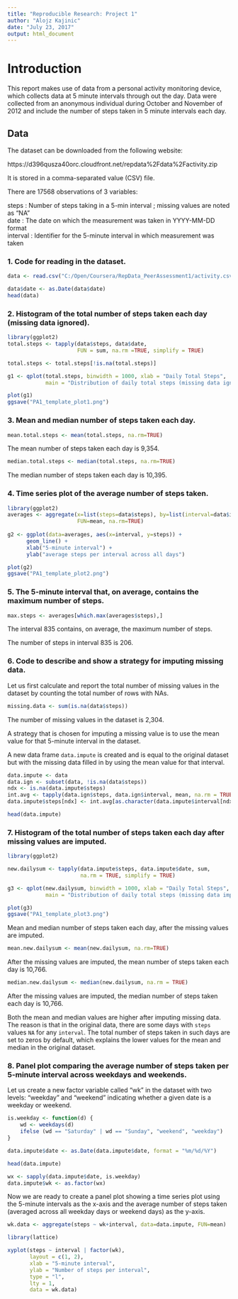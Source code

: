 ```yaml
---
title: "Reproducible Research: Project 1"
author: "Alojz Kajinic"
date: "July 23, 2017"
output: html_document
---
```


# Introduction  

This report makes use of data from a personal activity monitoring device, which collects data at 5 minute intervals through out the day. Data were collected from an anonymous individual during October and November of 2012 and include the number of steps taken in 5 minute intervals each day.  

## Data

The dataset can be downloaded from the following website:  

https://d396qusza40orc.cloudfront.net/repdata%2Fdata%2Factivity.zip  

It is stored in a comma-separated value (CSV) file.  

There are 17568 observations of 3 variables:

steps : Number of steps taking in a 5-min interval ; missing values are noted as “NA”  
date : The date on which the measurement was taken in YYYY-MM-DD format  
interval : Identifier for the 5-minute interval in which measurement was taken  

### 1. Code for reading in the dataset.  

```r
data <- read.csv("C:/Open/Coursera/RepData_PeerAssessment1/activity.csv")

data$date <- as.Date(data$date)
head(data)
```

### 2. Histogram of the total number of steps taken each day (missing data ignored).  

```r
library(ggplot2)
total.steps <- tapply(data$steps, data$date,
                      FUN = sum, na.rm =TRUE, simplify = TRUE)

total.steps <- total.steps[!is.na(total.steps)]

g1 <- qplot(total.steps, binwidth = 1000, xlab = "Daily Total Steps",
            main = "Distribution of daily total steps (missing data ignored)")

plot(g1)
ggsave("PA1_template_plot1.png")

```

### 3. Mean and median number of steps taken each day.

```r
mean.total.steps <- mean(total.steps, na.rm=TRUE)  
```

The mean number of steps taken each day is 9,354.  


```r
median.total.steps <- median(total.steps, na.rm=TRUE)  
```

The median number of steps taken each day is 10,395.  

### 4. Time series plot of the average number of steps taken.    

```r
library(ggplot2)
averages <- aggregate(x=list(steps=data$steps), by=list(interval=data$interval),
                      FUN=mean, na.rm=TRUE)
                      
g2 <- ggplot(data=averages, aes(x=interval, y=steps)) +
      geom_line() +
      xlab("5-minute interval") +
      ylab("average steps per interval across all days")

plot(g2)
ggsave("PA1_template_plot2.png")

```

### 5. The 5-minute interval that, on average, contains the maximum number of steps.

```r
max.steps <- averages[which.max(averages$steps),]
```

The interval 835 contains, on average, the maximum number of steps.  

The number of steps in interval 835 is 206.  

### 6. Code to describe and show a strategy for imputing missing data.  

Let us first calculate and report the total number of missing values in the dataset by counting the total number of rows with NAs.

```r
missing.data <- sum(is.na(data$steps))
```

The number of missing values in the dataset is 2,304.  

A strategy that is chosen for imputing a missing value is to use the mean value for that 5-minute interval in the dataset.  

A new data frame `data.impute` is created and is equal to the original dataset but with the missing data filled in by using the mean value for that interval.  

```r
data.impute <- data
data.ign <- subset(data, !is.na(data$steps))
ndx <- is.na(data.impute$steps)
int.avg <- tapply(data.ign$steps, data.ign$interval, mean, na.rm = TRUE)
data.impute$steps[ndx] <- int.avg[as.character(data.impute$interval[ndx])]

head(data.impute)
```

### 7. Histogram of the total number of steps taken each day after missing values are imputed.  

```r
library(ggplot2)

new.dailysum <- tapply(data.impute$steps, data.impute$date, sum, 
                       na.rm = TRUE, simplify = TRUE)

g3 <- qplot(new.dailysum, binwidth = 1000, xlab = "Daily Total Steps",
            main = "Distribution of daily total steps (missing data imputed)")

plot(g3)
ggsave("PA1_template_plot3.png")

```

Mean and median number of steps taken each day, after the missing values are imputed.  

```r
mean.new.dailysum <- mean(new.dailysum, na.rm=TRUE)  
```

After the missing values are imputed, the mean number of steps taken each day is 10,766.  


```r
median.new.dailysum <- median(new.dailysum, na.rm = TRUE)  
```

After the missing values are imputed, the median number of steps taken each day is 10,766.  

Both the mean and median values are higher after imputing missing data. The reason is that in the original data, there are some days with `steps` values `NA` for any `interval`. The total number of steps taken in such days are set to zeros by default, which explains the lower values for the mean and median in the original dataset.  

### 8. Panel plot comparing the average number of steps taken per 5-minute interval across weekdays and weekends.

Let us create a new factor variable called “wk” in the dataset with two levels:  “weekday” and “weekend” indicating whether a given date is a weekday or weekend.  

```r
is.weekday <- function(d) {
    wd <- weekdays(d)
    ifelse (wd == "Saturday" | wd == "Sunday", "weekend", "weekday")
}

data.impute$date <- as.Date(data.impute$date, format = "%m/%d/%Y")

head(data.impute)

wx <- sapply(data.impute$date, is.weekday)
data.impute$wk <- as.factor(wx)

```

Now we are ready to create a panel plot showing a time series plot using the 5-minute intervals as the x-axis and the average number of steps taken (averaged across all weekday days or weekend days) as the y-axis.

```r
wk.data <- aggregate(steps ~ wk+interval, data=data.impute, FUN=mean)

library(lattice)

xyplot(steps ~ interval | factor(wk),
       layout = c(1, 2),
       xlab = "5-minute interval",
       ylab = "Number of steps per interval",
       type = "l",
       lty = 1,
       data = wk.data)

```

